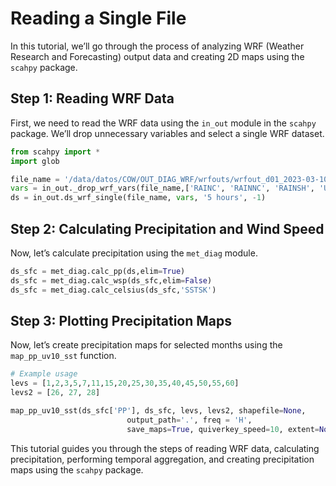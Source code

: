 # Reading a Single File {.unnumbered}

In this tutorial, we'll go through the process of analyzing WRF (Weather Research and Forecasting) output data and creating 2D maps using the `scahpy` package.

## Step 1: Reading WRF Data

First, we need to read the WRF data using the `in_out` module in the `scahpy` package. We'll drop unnecessary variables and select a single WRF dataset.

```python
from scahpy import *
import glob

file_name = '/data/datos/COW/OUT_DIAG_WRF/wrfouts/wrfout_d01_2023-03-10_03:00:00'
vars = in_out._drop_wrf_vars(file_name,['RAINC', 'RAINNC', 'RAINSH', 'U10', 'V10', 'SSTSK'])
ds = in_out.ds_wrf_single(file_name, vars, '5 hours', -1)
```

## Step 2: Calculating Precipitation and Wind Speed

Now, let's calculate precipitation using the `met_diag` module.

```python
ds_sfc = met_diag.calc_pp(ds,elim=True)
ds_sfc = met_diag.calc_wsp(ds_sfc,elim=False)
ds_sfc = met_diag.calc_celsius(ds_sfc,'SSTSK')
```

## Step 3: Plotting Precipitation Maps

Now, let's create precipitation maps for selected months using the `map_pp_uv10_sst` function.

```python
# Example usage
levs = [1,2,3,5,7,11,15,20,25,30,35,40,45,50,55,60]
levs2 = [26, 27, 28]

map_pp_uv10_sst(ds_sfc['PP'], ds_sfc, levs, levs2, shapefile=None, 
                          output_path='.', freq = 'H',
                          save_maps=True, quiverkey_speed=10, extent=None)
```

This tutorial guides you through the steps of reading WRF data, calculating precipitation, performing temporal aggregation, and creating precipitation maps using the `scahpy` package.




